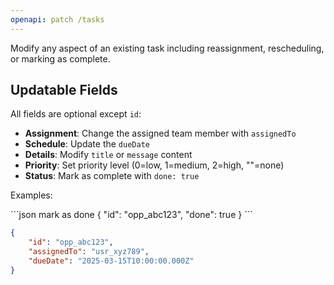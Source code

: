 ```yaml
---
openapi: patch /tasks
---
```


<SnippetObjectReference objectName="Task" objectPath="task" />

Modify any aspect of an existing task including reassignment, rescheduling, or marking as complete.

## Updatable Fields

All fields are optional except `id`:

- **Assignment**: Change the assigned team member with `assignedTo`
- **Schedule**: Update the `dueDate` 
- **Details**: Modify `title` or `message` content
- **Priority**: Set priority level (0=low, 1=medium, 2=high, ""=none)
- **Status**: Mark as complete with `done: true`

Examples:

<CodeGroup>
```json mark as done
{
    "id": "opp_abc123",
    "done": true
}
```

```json reassign and reschedule:
{
    "id": "opp_abc123",
    "assignedTo": "usr_xyz789",
    "dueDate": "2025-03-15T10:00:00.000Z"
}
```
</CodeGroup>